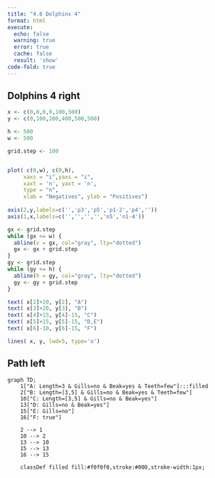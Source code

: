 ```yaml
---
title: "4.6 Dolphins 4"
format: html
execute:
  echo: false
  warning: true
  error: true
  cache: false
  result: 'show'
code-fold: true
---
```


## Dolphins 4 right

```r

x <- c(0,0,0,0,100,500)
y <- c(0,100,200,400,500,500)

h <- 500 
w <- 500 

grid.step <- 100


plot( c(0,w), c(0,h),  
     xaxs = "i",yaxs = "i",
     xaxt = 'n', yaxt = 'n',
     type = "n",
     xlab = "Negatives", ylab = "Positives")
     
axis(2,y,labels=c('','p3','p5','p1-2','p4',''))
axis(1,x,labels=c('','','','','n5','n1-4'))

gx <- grid.step
while (gx <= w) {
  abline(v = gx, col="gray", lty="dotted")
  gx <- gx + grid.step
}
gy <- grid.step
while (gy <= h) {
  abline(h = gy, col="gray", lty="dotted")
  gy <- gy + grid.step
}

text( x[2]+20, y[2], "A")
text( x[3]+20, y[3], "B")
text( x[4]+15, y[4]-15, "C")
text( x[5]+15, y[5]-15, "D,E")
text( x[6]-10, y[6]-15, "F")

lines( x, y, lwd=5, type='o')

```

## Path left

```mermaid

graph TD;
    1["A: Length=3 & Gills=no & Beak=yes & Teeth=few"]:::filled
    2["B: Length=[3,5] & Gills=no & Beak=yes & Teeth=few"]
    10["C: Length=[3,5] & Gills=no & Beak=yes"]
    13["D: Gills=no & Beak=yes"]
    15["E: Gills=no"]
    16["F: true"]

    2 --> 1
    10 --> 2
    13 --> 10
    15 --> 13
    16 --> 15

    classDef filled fill:#f0f0f0,stroke:#000,stroke-width:1px;

```